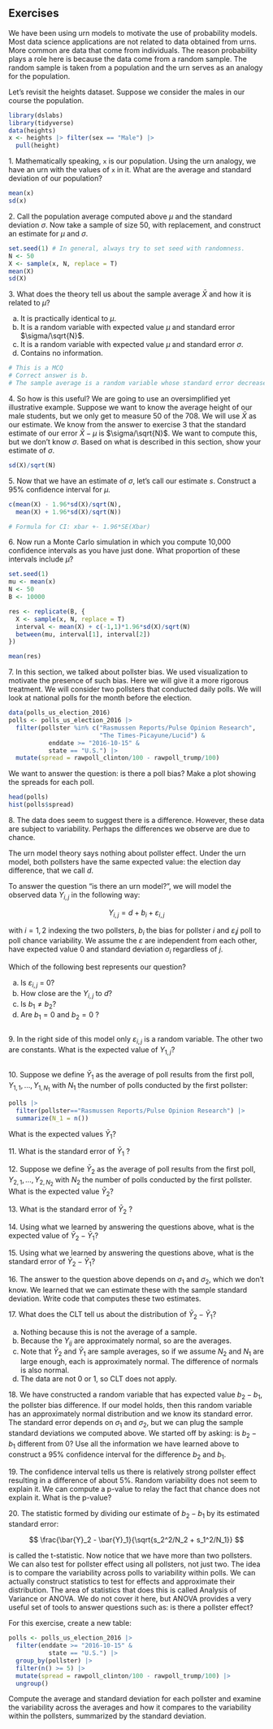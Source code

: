 
## Exercises 

We have been using urn models to motivate the use of probability models. Most data science applications are not related to data obtained from urns. More common are data that come from individuals. The reason probability plays a role here is because the data come from a random sample. The random sample is taken from a population and the urn serves as an analogy for the population. 

Let's revisit the heights dataset. Suppose we consider the males in our course the population.

```r
library(dslabs)
library(tidyverse)
data(heights)
x <- heights |> filter(sex == "Male") |>
  pull(height)
```
  
1\. Mathematically speaking, `x` is our population. Using the urn analogy, we have an urn with the values of  `x` in it. What are the average and standard deviation of our population?

```r
mean(x)
sd(x)
```

2\.  Call the population average computed above $\mu$ and the standard deviation $\sigma$. Now take a sample of size 50, with replacement, and construct an estimate for $\mu$ and $\sigma$. 

```r
set.seed(1) # In general, always try to set seed with randomness. 
N <- 50
X <- sample(x, N, replace = T)
mean(X)
sd(X)
```

3\. What does the theory tell us about the sample average $\bar{X}$ and how it is related to $\mu$? 

a. It is practically identical to $\mu$.
b. It is a random variable with expected value $\mu$ and standard error $\sigma/\sqrt{N}$.
c. It is a random variable with expected value $\mu$ and standard error $\sigma$.
d. Contains no information.

```r
# This is a MCQ
# Correct answer is b. 
# The sample average is a random variable whose standard error decreases with increasing sample size. So drawing larger samples, we get less variability. 

```

4\. So how is this useful?  We are going to use an oversimplified yet illustrative example. Suppose we want to know the average height of our male students, but we only get to measure 50 of the 708. We will use $\bar{X}$ as our estimate. We know from the answer to exercise 3 that the standard estimate of our error $\bar{X}-\mu$ is $\sigma/\sqrt{N}$. We want to compute this, but we don't know $\sigma$. Based on what is described in this section, show your estimate of $\sigma$.

```r
sd(X)/sqrt(N)

```

5\. Now that we have an estimate of $\sigma$, let's call our estimate $s$. Construct a 95% confidence interval for $\mu$.

```r
c(mean(X) - 1.96*sd(X)/sqrt(N),
  mean(X) + 1.96*sd(X)/sqrt(N))

# Formula for CI: xbar +- 1.96*SE(Xbar)
```

6\. Now run a Monte Carlo simulation in which you compute 10,000 confidence intervals as you have just done. What proportion of these intervals include $\mu$? 

```r
set.seed(1)
mu <- mean(x)
N <- 50
B <- 10000

res <- replicate(B, {
  X <- sample(x, N, replace = T)
  interval <- mean(X) + c(-1,1)*1.96*sd(X)/sqrt(N)
  between(mu, interval[1], interval[2])
})

mean(res)

```

7\. In this section, we talked about pollster bias. We used visualization to motivate the presence of such bias. Here we will give it a more rigorous treatment. We will consider two pollsters that conducted daily polls. We will look at national polls for the month before the election. 

```r
data(polls_us_election_2016)
polls <- polls_us_election_2016 |> 
  filter(pollster %in% c("Rasmussen Reports/Pulse Opinion Research",
                         "The Times-Picayune/Lucid") &
           enddate >= "2016-10-15" &
           state == "U.S.") |> 
  mutate(spread = rawpoll_clinton/100 - rawpoll_trump/100) 
```

We want to answer the question: is there a poll bias? Make a plot showing the spreads for each poll.

```r
head(polls)
hist(polls$spread)

```

8\. The data does seem to suggest there is a difference. However, these
data are subject to variability. Perhaps the differences we observe are due to chance. 

The urn model theory says nothing about pollster effect. Under the urn model, both pollsters have the same expected value: the election day difference, that we call $d$. 

To answer the question "is there an urn model?", we will model the observed data $Y_{i,j}$ in the following way:

$$
Y_{i,j} = d + b_i + \varepsilon_{i,j}
$$

with $i=1,2$ indexing the two pollsters, $b_i$ the bias for pollster $i$ and $\varepsilon_ij$ poll to poll chance variability. We assume the $\varepsilon$ are independent from each other, have expected value $0$ and standard deviation $\sigma_i$ regardless of $j$. 

Which of the following best represents our question?

a. Is $\varepsilon_{i,j}$ = 0?
b. How close are the $Y_{i,j}$ to $d$?
c. Is $b_1 \neq b_2$?
d. Are $b_1 = 0$ and $b_2 = 0$ ?

```r

```

9\. In the right side of this model only $\varepsilon_{i,j}$ is a random variable. The other two are constants. What is the expected value of $Y_{1,j}$?

```r

```
  
10\. Suppose we define $\bar{Y}_1$ as the average of poll results from the first poll, $Y_{1,1},\dots,Y_{1,N_1}$ with $N_1$ the number of polls conducted by the first pollster:

```r
polls |> 
  filter(pollster=="Rasmussen Reports/Pulse Opinion Research") |> 
  summarize(N_1 = n())
```

What is the expected values $\bar{Y}_1$?


11\. What is the standard error of $\bar{Y}_1$ ?

12\. Suppose we define $\bar{Y}_2$ as the average of poll results from the first poll, $Y_{2,1},\dots,Y_{2,N_2}$ with $N_2$ the number of polls conducted by the first pollster. What is the expected value $\bar{Y}_2$?

13\. What is the standard error of $\bar{Y}_2$ ?

14\. Using what we learned by answering the questions above, what is the expected value of $\bar{Y}_{2} - \bar{Y}_1$?

15\. Using what we learned by answering the questions above, what is the standard error of $\bar{Y}_{2} - \bar{Y}_1$?

16\. The answer to the question above depends on $\sigma_1$ and $\sigma_2$, which we don't know. We learned that we can estimate these with the sample standard deviation. Write code that computes these two estimates.


17\. What does the CLT tell us about the distribution of $\bar{Y}_2 - \bar{Y}_1$?

a. Nothing because this is not the average of a sample.
b. Because the $Y_{ij}$ are approximately normal, so are the averages.
c. Note that $\bar{Y}_2$ and $\bar{Y}_1$ are sample averages, so if we assume $N_2$ and $N_1$ are large enough, each is approximately normal. The difference of normals is also normal.
d. The data are not 0 or 1, so CLT does not apply.

18\. We have constructed a random variable that has expected value $b_2 - b_1$, the pollster bias difference. If our model holds, then this random variable has an approximately normal distribution and we know its standard error. The standard error depends on $\sigma_1$ and $\sigma_2$, but we can plug the sample standard deviations we computed above. We started off by asking: is $b_2 - b_1$ different from 0? Use all the information we have learned above to construct a 95% confidence interval for the difference $b_2$ and $b_1$.

19\. The confidence interval tells us there is relatively strong pollster effect resulting in a difference of about 5%. Random variability does not seem to explain it. We can compute a p-value to relay the fact that chance does not explain it. What is the p-value?


20\. The statistic formed by dividing our estimate of $b_2-b_1$ by its estimated standard error:

$$
\frac{\bar{Y}_2 - \bar{Y}_1}{\sqrt{s_2^2/N_2 + s_1^2/N_1}}
$$

is called the t-statistic. Now notice that we have more than two pollsters. We can also test for pollster effect using all pollsters, not just two. The idea is to compare the variability across polls to variability within polls. We can actually construct statistics to test for effects and approximate their distribution. The area of statistics that does this is called Analysis of Variance or ANOVA. We do not cover it here, but ANOVA provides a very useful set of tools to answer questions such as: is there a pollster effect? 

For this exercise, create a new table:

```r
polls <- polls_us_election_2016 |> 
  filter(enddate >= "2016-10-15" &
           state == "U.S.") |>
  group_by(pollster) |>
  filter(n() >= 5) |> 
  mutate(spread = rawpoll_clinton/100 - rawpoll_trump/100) |>
  ungroup()
```

Compute the average and standard deviation for each pollster and examine the variability across the averages and how it compares to the variability within the pollsters, summarized by the standard deviation.
